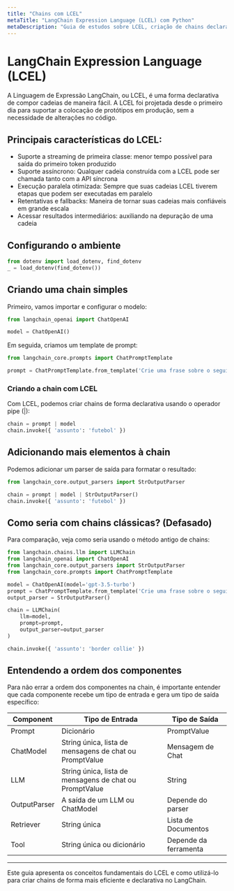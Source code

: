 ```yaml
---
title: "Chains com LCEL"
metaTitle: "LangChain Expression Language (LCEL) com Python"
metaDescription: "Guia de estudos sobre LCEL, criação de chains declarativas e composição de chains em Python com exemplos práticos."
---
```


# LangChain Expression Language (LCEL)

A Linguagem de Expressão LangChain, ou LCEL, é uma forma declarativa de compor cadeias de maneira fácil. A LCEL foi projetada desde o primeiro dia para suportar a colocação de protótipos em produção, sem a necessidade de alterações no código.

## Principais características do LCEL:

- Suporte a streaming de primeira classe: menor tempo possível para saída do primeiro token produzido
- Suporte assíncrono: Qualquer cadeia construída com a LCEL pode ser chamada tanto com a API síncrona
- Execução paralela otimizada: Sempre que suas cadeias LCEL tiverem etapas que podem ser executadas em paralelo
- Retentativas e fallbacks: Maneira de tornar suas cadeias mais confiáveis em grande escala
- Acessar resultados intermediários: auxiliando na depuração de uma cadeia

## Configurando o ambiente

```python
from dotenv import load_dotenv, find_dotenv
_ = load_dotenv(find_dotenv())
```

## Criando uma chain simples

Primeiro, vamos importar e configurar o modelo:

```python
from langchain_openai import ChatOpenAI

model = ChatOpenAI()
```

Em seguida, criamos um template de prompt:

```python
from langchain_core.prompts import ChatPromptTemplate

prompt = ChatPromptTemplate.from_template('Crie uma frase sobre o seguinte assunto: {assunto}')
```

### Criando a chain com LCEL

Com LCEL, podemos criar chains de forma declarativa usando o operador pipe (|):

```python
chain = prompt | model
chain.invoke({ 'assunto': 'futebol' })
```

## Adicionando mais elementos à chain

Podemos adicionar um parser de saída para formatar o resultado:

```python
from langchain_core.output_parsers import StrOutputParser

chain = prompt | model | StrOutputParser()
chain.invoke({ 'assunto': 'futebol' })
```

## Como seria com chains clássicas? (Defasado)

Para comparação, veja como seria usando o método antigo de chains:

```python
from langchain.chains.llm import LLMChain
from langchain_openai import ChatOpenAI
from langchain_core.output_parsers import StrOutputParser
from langchain_core.prompts import ChatPromptTemplate

model = ChatOpenAI(model='gpt-3.5-turbo')
prompt = ChatPromptTemplate.from_template('Crie uma frase sobre o seguinte assunto: {assunto}')
output_parser = StrOutputParser()

chain = LLMChain(
    llm=model,
    prompt=prompt,
    output_parser=output_parser
)

chain.invoke({ 'assunto': 'border collie' })
```

## Entendendo a ordem dos componentes

Para não errar a ordem dos componentes na chain, é importante entender que cada componente recebe um tipo de entrada e gera um tipo de saída específico:

| Component | Tipo de Entrada | Tipo de Saída |
|-----------|----------------|---------------|
| Prompt | Dicionário | PromptValue |
| ChatModel | String única, lista de mensagens de chat ou PromptValue | Mensagem de Chat |
| LLM | String única, lista de mensagens de chat ou PromptValue | String |
| OutputParser | A saída de um LLM ou ChatModel | Depende do parser |
| Retriever | String única | Lista de Documentos |
| Tool | String única ou dicionário | Depende da ferramenta |

---

Este guia apresenta os conceitos fundamentais do LCEL e como utilizá-lo para criar chains de forma mais eficiente e declarativa no LangChain.